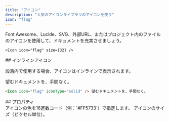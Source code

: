 ```yaml
---
title: "アイコン"
description: "人気のアイコンライブラリのアイコンを使う"
icon: "flag"
---
```



Font Awesome、Lucide、SVG、外部URL、またはプロジェクト内のファイルのアイコンを使用して、ドキュメントを充実させましょう。

<Icon icon="flag" size={32} />

```mdx Icon example
<Icon icon="flag" size={32} />
```


<div id="inline-icons">
  ## インラインアイコン
</div>

段落内で使用する場合、アイコンはインラインで表示されます。

<Icon icon="flag" iconType="solid" /> 望むドキュメントを、手間なく。

```markdown Inline icon example
<Icon icon="flag" iconType="solid" /> 望むドキュメントを、手間なく。
```

<div id="properties">
  ## プロパティ
</div>

<IconsRequired />

<ResponseField name="color" type="string">
  アイコンの色を16進数コード（例：`#FF5733`）で指定します。
</ResponseField>

<ResponseField name="size" type="number">
  アイコンのサイズ（ピクセル単位）。
</ResponseField>